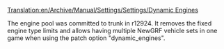 [[Translation:en/Archive/Manual/Settings/Settings/Dynamic Engines]]
{{en/Stub}}
{{en/Nightly}}

The engine pool was committed to trunk in r12924. It removes the fixed engine type limits and allows having multiple NewGRF vehicle sets in one game when using the patch option "dynamic_engines".